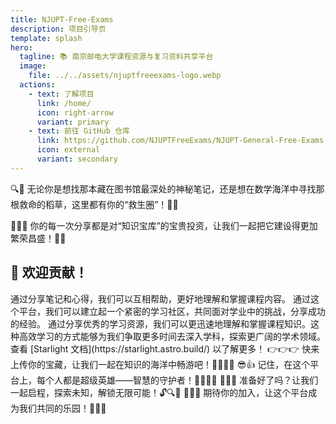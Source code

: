 ```yaml
---
title: NJUPT-Free-Exams
description: 项目引导页
template: splash
hero:
  tagline: 📚 南京邮电大学课程资源与复习资料共享平台
  image:
    file: ../../assets/njuptfreeexams-logo.webp
  actions:
    - text: 了解项目
      link: /home/
      icon: right-arrow
      variant: primary
    - text: 前往 GitHub 仓库
      link: https://github.com/NJUPTFreeExams/NJUPT-General-Free-Exams
      icon: external
      variant: secondary
---
```



🔍📖 无论你是想找那本藏在图书馆最深处的神秘笔记，还是想在数学海洋中寻找那根救命的稻草，这里都有你的“救生圈”！🏊‍♂️

📢📢📢 你的每一次分享都是对“知识宝库”的宝贵投资，让我们一起把它建设得更加繁荣昌盛！🌱🌳

## 🤝 欢迎贡献！

<CardGrid stagger>
  <Card title="共享学习经验" icon="pencil">
    通过分享笔记和心得，我们可以互相帮助，更好地理解和掌握课程内容。
  </Card>
  <Card title="建立学习社区" icon="add-document">
    通过这个平台，我们可以建立起一个紧密的学习社区，共同面对学业中的挑战，分享成功的经验。
  </Card>
  <Card title="加速学科掌握速度" icon="setting">
    通过分享优秀的学习资源，我们可以更迅速地理解和掌握课程知识。这种高效学习的方式能够为我们争取更多时间去深入学科，探索更广阔的学术领域。
  </Card>
  <Card title="了解该模版" icon="open-book">
    查看 [Starlight 文档](https://starlight.astro.build/) 以了解更多！
  </Card>
</CardGrid>

<a class="centertext">
  👉👉👉 快来上传你的宝藏，让我们一起在知识的海洋中畅游吧！🏊‍♀️🏊‍♂️
</a>
<a class="centertext">
  😎👍 记住，在这个平台上，每个人都是超级英雄——智慧的守护者！🦸‍♂️🦸‍♀️
</a>
<a class="centertext">
  🎈🎈🎈 准备好了吗？让我们一起启程，探索未知，解锁无限可能！🔓🔍🔑
</a>
<a class="centertext">
  👋👋👋 期待你的加入，让这个平台成为我们共同的乐园！🌈🎡🎢
</a>
